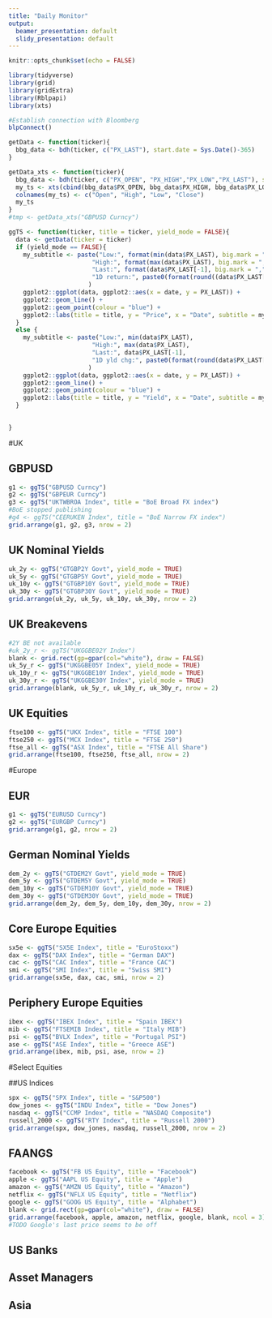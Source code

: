 ```yaml
---
title: "Daily Monitor"
output:
  beamer_presentation: default
  slidy_presentation: default
---
```


```r
knitr::opts_chunk$set(echo = FALSE)

library(tidyverse)
library(grid)
library(gridExtra)
library(Rblpapi)
library(xts)

#Establish connection with Bloomberg
blpConnect()

getData <- function(ticker){
  bbg_data <- bdh(ticker, c("PX_LAST"), start.date = Sys.Date()-365)
}

getData_xts <- function(ticker){
  bbg_data <- bdh(ticker, c("PX_OPEN", "PX_HIGH","PX_LOW","PX_LAST"), start.date = Sys.Date()-365)
  my_ts <- xts(cbind(bbg_data$PX_OPEN, bbg_data$PX_HIGH, bbg_data$PX_LOW, bbg_data$PX_LAST), order.by = bbg_data$date)
  colnames(my_ts) <- c("Open", "High", "Low", "Close")
  my_ts
}
#tmp <- getData_xts("GBPUSD Curncy")

ggTS <- function(ticker, title = ticker, yield_mode = FALSE){
  data <- getData(ticker = ticker)
  if (yield_mode == FALSE){
    my_subtitle <- paste("Low:", format(min(data$PX_LAST), big.mark = ","), 
                       "High:", format(max(data$PX_LAST), big.mark = ","), 
                       "Last:", format(data$PX_LAST[-1], big.mark = ","), 
                       "1D return:", paste0(format(round((data$PX_LAST[length(data$PX_LAST)] / data$PX_LAST[length(data$PX_LAST) - 1] - 1) * 100, 2), nsmall = 2), "%")
                      )
    ggplot2::ggplot(data, ggplot2::aes(x = date, y = PX_LAST)) +
    ggplot2::geom_line() +
    ggplot2::geom_point(colour = "blue") +
    ggplot2::labs(title = title, y = "Price", x = "Date", subtitle = my_subtitle)
  }
  else {
    my_subtitle <- paste("Low:", min(data$PX_LAST), 
                       "High:", max(data$PX_LAST), 
                       "Last:", data$PX_LAST[-1], 
                       "1D yld chg:", paste0(format(round(data$PX_LAST[length(data$PX_LAST)] - data$PX_LAST[length(data$PX_LAST)-1] , 2), nsmall = 3), "%")
                      )
    ggplot2::ggplot(data, ggplot2::aes(x = date, y = PX_LAST)) +
    ggplot2::geom_line() +
    ggplot2::geom_point(colour = "blue") +
    ggplot2::labs(title = title, y = "Yield", x = "Date", subtitle = my_subtitle)
  }
  

}
```


#UK

## GBPUSD

```r
g1 <- ggTS("GBPUSD Curncy")
g2 <- ggTS("GBPEUR Curncy")
g3 <- ggTS("UKTWBROA Index", title = "BoE Broad FX index")
#BoE stopped publishing 
#g4 <- ggTS("CEERUKEN Index", title = "BoE Narrow FX index")
grid.arrange(g1, g2, g3, nrow = 2)

```

## UK Nominal Yields

```r
uk_2y <- ggTS("GTGBP2Y Govt", yield_mode = TRUE)
uk_5y <- ggTS("GTGBP5Y Govt", yield_mode = TRUE)
uk_10y <- ggTS("GTGBP10Y Govt", yield_mode = TRUE)
uk_30y <- ggTS("GTGBP30Y Govt", yield_mode = TRUE)
grid.arrange(uk_2y, uk_5y, uk_10y, uk_30y, nrow = 2)
```

## UK Breakevens
```r
#2Y BE not available
#uk_2y_r <- ggTS("UKGGBE02Y Index")
blank <- grid.rect(gp=gpar(col="white"), draw = FALSE)
uk_5y_r <- ggTS("UKGGBE05Y Index", yield_mode = TRUE)
uk_10y_r <- ggTS("UKGGBE10Y Index", yield_mode = TRUE)
uk_30y_r <- ggTS("UKGGBE30Y Index", yield_mode = TRUE)
grid.arrange(blank, uk_5y_r, uk_10y_r, uk_30y_r, nrow = 2)
```

## UK Equities
```r
ftse100 <- ggTS("UKX Index", title = "FTSE 100")
ftse250 <- ggTS("MCX Index", title = "FTSE 250")
ftse_all <- ggTS("ASX Index", title = "FTSE All Share")
grid.arrange(ftse100, ftse250, ftse_all, nrow = 2)
```

#Europe

## EUR

```r
g1 <- ggTS("EURUSD Curncy")
g2 <- ggTS("EURGBP Curncy")
grid.arrange(g1, g2, nrow = 2)
```

## German Nominal Yields

```r
dem_2y <- ggTS("GTDEM2Y Govt", yield_mode = TRUE)
dem_5y <- ggTS("GTDEM5Y Govt", yield_mode = TRUE)
dem_10y <- ggTS("GTDEM10Y Govt", yield_mode = TRUE)
dem_30y <- ggTS("GTDEM30Y Govt", yield_mode = TRUE)
grid.arrange(dem_2y, dem_5y, dem_10y, dem_30y, nrow = 2)
```

## Core Europe Equities
```r
sx5e <- ggTS("SX5E Index", title = "EuroStoxx")
dax <- ggTS("DAX Index", title = "German DAX")
cac <- ggTS("CAC Index", title = "France CAC")
smi <- ggTS("SMI Index", title = "Swiss SMI")
grid.arrange(sx5e, dax, cac, smi, nrow = 2)
```

## Periphery Europe Equities
```r
ibex <- ggTS("IBEX Index", title = "Spain IBEX")
mib <- ggTS("FTSEMIB Index", title = "Italy MIB")
psi <- ggTS("BVLX Index", title = "Portugal PSI")
ase <- ggTS("ASE Index", title = "Greece ASE")
grid.arrange(ibex, mib, psi, ase, nrow = 2)
```

#Select Equities

##US Indices
```r
spx <- ggTS("SPX Index", title = "S&P500")
dow_jones <- ggTS("INDU Index", title = "Dow Jones")
nasdaq <- ggTS("CCMP Index", title = "NASDAQ Composite")
russell_2000 <- ggTS("RTY Index", title = "Russell 2000")
grid.arrange(spx, dow_jones, nasdaq, russell_2000, nrow = 2)
```

## FAANGS
```r
facebook <- ggTS("FB US Equity", title = "Facebook")
apple <- ggTS("AAPL US Equity", title = "Apple")
amazon <- ggTS("AMZN US Equity", title = "Amazon")
netflix <- ggTS("NFLX US Equity", title = "Netflix")
google <- ggTS("GOOG US Equity", title = "Alphabet")
blank <- grid.rect(gp=gpar(col="white"), draw = FALSE)
grid.arrange(facebook, apple, amazon, netflix, google, blank, ncol = 3)
#TODO Google's last price seems to be off
```

## US Banks

## Asset Managers

## Asia
